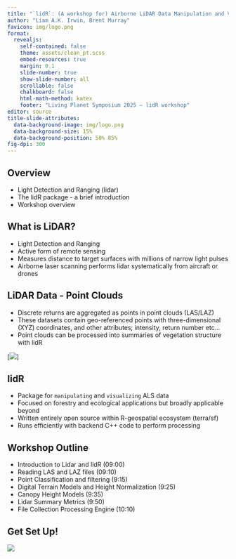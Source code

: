 ```yaml
---
title: "`lidR`: (A workshop for) Airborne LiDAR Data Manipulation and Visualization for Environmental Applications"
author: "Liam A.K. Irwin, Brent Murray"
favicon: img/logo.png
format:
  revealjs:
    self-contained: false
    theme: assets/clean_pt.scss
    embed-resources: true
    margin: 0.1
    slide-number: true
    show-slide-number: all
    scrollable: false
    chalkboard: false
    html-math-method: katex
    footer: "Living Planet Symposium 2025 – lidR workshop"
editor: source
title-slide-attributes: 
  data-background-image: img/logo.png
  data-background-size: 15%
  data-background-position: 50% 85%
fig-dpi: 300
---
```


## Overview

-   Light Detection and Ranging (lidar)
-   The lidR package - a brief introduction
-   Workshop overview

## What is LiDAR?

-   Light Detection and Ranging
-   Active form of remote sensing
-   Measures distance to target surfaces with millions of narrow light pulses
-   Airborne laser scanning performs lidar systematically from aircraft or drones

::: notes
:::

## LiDAR Data - Point Clouds

-   Discrete returns are aggregated as points in point clouds (LAS/LAZ)
-   These datasets contain geo-referenced points with three-dimensional (XYZ) coordinates, and other attributes; intensity, return number etc...
-   Point clouds can be processed into summaries of vegetation structure with lidR

[![](img/plot_z_360.gif){fig-align='right'}]

::: notes
:::

## lidR

-   Package for `manipulating` and `visualizing` ALS data
-   Focused on forestry and ecological applications but broadly applicable beyond
-   Written entirely open source within R-geospatial ecosystem (terra/sf)
-   Runs efficiently with backend C++ code to perform processing

::: notes
:::

## Workshop Outline

-   Introduction to Lidar and lidR (09:00)
-   Reading LAS and LAZ files (09:10)
-   Point Classification and filtering (9:15)
-   Digital Terrain Models and Height Normalization (9:25)
-   Canopy Height Models (9:35)
-   Lidar Summary Metrics (9:50)
-   File Collection Processing Engine (10:10)

## Get Set Up!

[![](img/qrcode.png){fig-align="center"}](https://liamirwin.github.io/LPS_lidRtutorial/)
